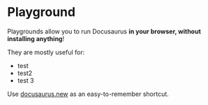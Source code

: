# Playground

Playgrounds allow you to run Docusaurus **in your browser, without installing anything**!

They are mostly useful for:

- test
- test2
- test 3

Use [docusaurus.new](https://docusaurus.new) as an easy-to-remember shortcut.


